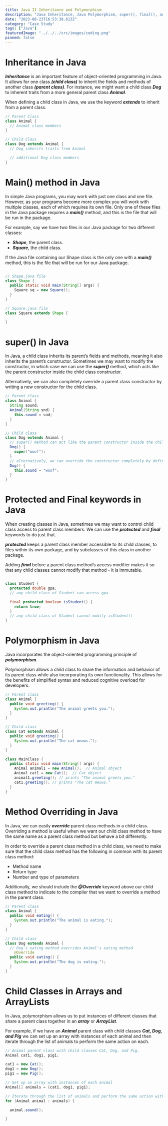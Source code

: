 ```yaml
---
title: Java II Inheritance and Polymorphism
description: "Java Inheritance, Java Polymorphism, super(), final(), and @Override"
date: "2023-08-23T16:53:38.613Z"
category: "Case Study"
tags: ["Java"]
featuredImage: "../../../src/images/coding.png"
pinned: false
---
```


# Inheritance in Java

**_Inheritance_** is an important feature of object-oriented programming in Java. It allows for one class **_(child class)_** to inherit the fields and methods of another class **_(parent class)_**.
For instance, we might want a child class **_Dog_** to inherent traits from a more general parent class **_Animal_**.

When defining a child class in Java, we use the keyword **_extends_** to inherit from a parent class.

```java
// Parent Class
class Animal {
  // Animal class members
}

// Child Class
class Dog extends Animal {
  // Dog inherits traits from Animal

  // additional Dog class members
}
```

# Main() method in Java

In simple Java programs, you may work with just one class and one file. However, as your programs become more complex you will work with multiple classes, each of which requires its own file.
Only one of these files in the Java package requires a **_main()_** method, and this is the file that will be run in the package.

For example, say we have two files in our Java package for two different classes:

- **_Shape_**, the parent class.
- **_Square_**, the child class.

If the Java file containing our Shape class is the only one with a **_main()_** method, this is the file that will be run for our Java package.

```java

// Shape.java file
class Shape {
  public static void main(String[] args) {
  	Square sq = new Square();
  }
}

// Square.java file
class Square extends Shape {

}
```

# super() in Java

In Java, a child class inherits its parent’s fields and methods, meaning it also inherits the parent’s constructor.
Sometimes we may want to modify the constructor, in which case we can use the **_super()_** method, which acts like the parent constructor inside the child class constructor.

Alternatively, we can also completely override a parent class constructor by writing a new constructor for the child class.

```java
// Parent class
class Animal {
  String sound;
  Animal(String snd) {
    this.sound = snd;
  }
}

// Child class
class Dog extends Animal {
  // super() method can act like the parent constructor inside the child class constructor.
  Dog() {
    super("woof");
  }
  // alternatively, we can override the constructor completely by defining a new constructor.
  Dog() {
    this.sound = "woof";
  }
}
```

# Protected and Final keywords in Java

When creating classes in Java, sometimes we may want to control child class access to parent class members. We can use the **_protected_** and **_final_** keywords to do just that.

**_protected_** keeps a parent class member accessible to its child classes, to files within its own package, and by subclasses of this class in another package.

Adding **_final_** before a parent class method’s access modifier makes it so that any child classes cannot modify that method - it is immutable.

```java

class Student {
  protected double gpa;
  // any child class of Student can access gpa

  final protected boolean isStudent() {
    return true;
  }
  // any child class of Student cannot modify isStudent()
}
```

# Polymorphism in Java

Java incorporates the object-oriented programming principle of **_polymorphism_**.

Polymorphism allows a child class to share the information and behavior of its parent class while also incorporating its own functionality.
This allows for the benefits of simplified syntax and reduced cognitive overload for developers.

```java
// Parent class
class Animal {
  public void greeting() {
    System.out.println("The animal greets you.");
  }
}

// Child class
class Cat extends Animal {
  public void greeting() {
    System.out.println("The cat meows.");
  }
}

class MainClass {
  public static void main(String[] args) {
    Animal animal1 = new Animal();  // Animal object
    Animal cat1 = new Cat();  // Cat object
    animal1.greeting(); // prints "The animal greets you."
    cat1.greeting(); // prints "The cat meows."
  }
}
```

# Method Overriding in Java

In Java, we can easily **_override_** parent class methods in a child class. Overriding a method is useful when we want our child class method to have the same name as a parent class method but behave a bit differently.

In order to override a parent class method in a child class, we need to make sure that the child class method has the following in common with its parent class method:

- Method name
- Return type
- Number and type of parameters

Additionally, we should include the **_@Override_** keyword above our child class method to indicate to the compiler that we want to override a method in the parent class.

```java
// Parent class
class Animal {
  public void eating() {
  	System.out.println("The animal is eating.");
  }
}

// Child class
class Dog extends Animal {
  // Dog's eating method overrides Animal's eating method
	@Override
  public void eating() {
    System.out.println("The dog is eating.");
  }
}
```

# Child Classes in Arrays and ArrayLists

In Java, polymorphism allows us to put instances of different classes that share a parent class together in an **_array_** or **_ArrayList_**.

For example, if we have an **_Animal_** parent class with child classes **_Cat, Dog, and Pig_** we can set up an array with instances of each animal and then iterate through the list of animals to perform the same action on each.

```java
// Animal parent class with child classes Cat, Dog, and Pig.
Animal cat1, dog1, pig1;

cat1 = new Cat();
dog1 = new Dog();
pig1 = new Pig();

// Set up an array with instances of each animal
Animal[] animals = {cat1, dog1, pig1};

// Iterate through the list of animals and perform the same action with each
for (Animal animal : animals) {

  animal.sound();

}
```
